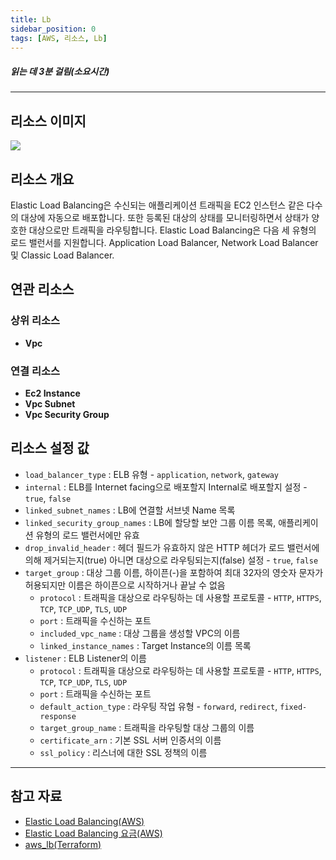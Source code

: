 ```yaml
---
title: Lb
sidebar_position: 0
tags: [AWS, 리소스, Lb]
---
```





##### 읽는 데 3분 걸림(소요시간)

---

## 리소스 이미지

<img src={icon} />

## 리소스 개요

Elastic Load Balancing은 수신되는 애플리케이션 트래픽을 EC2 인스턴스 같은 다수의 대상에 자동으로 배포합니다. 또한 등록된 대상의 상태를 모니터링하면서 상태가 양호한 대상으로만 트래픽을 라우팅합니다. Elastic Load Balancing은 다음 세 유형의 로드 밸런서를 지원합니다. Application Load Balancer, Network Load Balancer 및 Classic Load Balancer.

## 연관 리소스

### 상위 리소스

-   **Vpc**

### 연결 리소스

-   **Ec2 Instance**
-   **Vpc Subnet**
-   **Vpc Security Group**

## 리소스 설정 값

-   `load_balancer_type` : ELB 유형 - `application`, `network`, `gateway`
-   `internal` : ELB를 Internet facing으로 배포할지 Internal로 배포할지 설정 - `true`, `false`
-   `linked_subnet_names` : LB에 연결할 서브넷 Name 목록
-   `linked_security_group_names` : LB에 할당할 보안 그룹 이름 목록, 애플리케이션 유형의 로드 밸런서에만 유효
-   `drop_invalid_header` : 헤더 필드가 유효하지 않은 HTTP 헤더가 로드 밸런서에 의해 제거되는지(true) 아니면 대상으로 라우팅되는지(false) 설정 - `true`, `false`
-   `target_group` : 대상 그룹 이름, 하이픈(-)을 포함하여 최대 32자의 영숫자 문자가 허용되지만 이름은 하이픈으로 시작하거나 끝날 수 없음
    -   `protocol` : 트래픽을 대상으로 라우팅하는 데 사용할 프로토콜 - `HTTP`, `HTTPS`, `TCP`, `TCP_UDP`, `TLS`, `UDP`
    -   `port` : 트래픽을 수신하는 포트
    -   `included_vpc_name` : 대상 그룹을 생성할 VPC의 이름
    -   `linked_instance_names` : Target Instance의 이름 목록
-   `listener` : ELB Listener의 이름
    -   `protocol` : 트래픽을 대상으로 라우팅하는 데 사용할 프로토콜 - `HTTP`, `HTTPS`, `TCP`, `TCP_UDP`, `TLS`, `UDP`
    -   `port` : 트래픽을 수신하는 포트
    -   `default_action_type` : 라우팅 작업 유형 - `forward`, `redirect`, `fixed-response`
    -   `target_group_name` : 트래픽을 라우팅할 대상 그룹의 이름
    -   `certificate_arn` : 기본 SSL 서버 인증서의 이름
    -   `ssl_policy` : 리스너에 대한 SSL 정책의 이름

---

## 참고 자료

-   [Elastic Load Balancing(AWS)](https://docs.aws.amazon.com/ko_kr/elasticloadbalancing/latest/userguide/what-is-load-balancing.html)
-   [Elastic Load Balancing 요금(AWS)](https://aws.amazon.com/ko/elasticloadbalancing/pricing/?nc2=type_a)
-   [aws_lb(Terraform)](https://registry.terraform.io/providers/hashicorp/aws/latest/docs/resources/lb)
